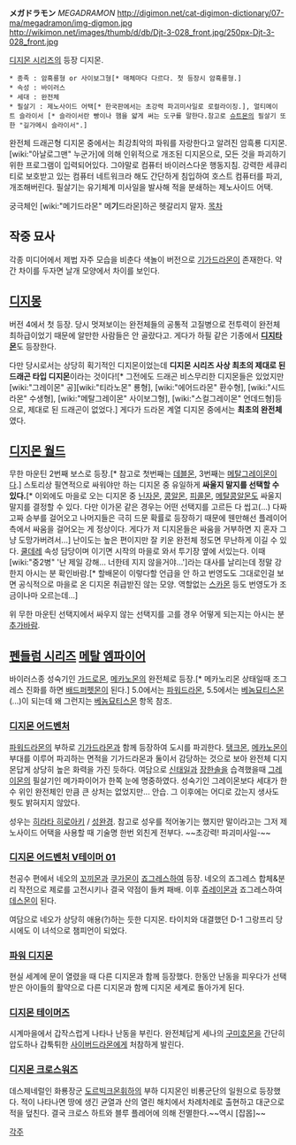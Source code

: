 '''メガドラモン''' ''MEGADRAMON''
http://digimon.net/cat-digimon-dictionary/07-ma/megadramon/img-digmon.jpg http://wikimon.net/images/thumb/d/db/Djt-3-028_front.jpg/250px-Djt-3-028_front.jpg


[[디지몬 시리즈]]의 등장 디지몬.

 * 종족 : 암흑룡형 or 사이보그형[* 매체마다 다르다. 첫 등장시 암흑룡형.]
 * 속성 : 바이러스
 * 세대 : 완전체
 * 필살기 : 제노사이드 어택[* 한국판에서는 초강력 파괴미사일로 로컬라이징.], 얼티메이트 슬라이서 [* 슬라이서란 빵이나 햄을 얇게 써는 도구를 말한다.참고로 [[슈트몬]]의 필살기 또한 "길가메시 슬라이서".]


완전체 드래곤형 디지몬 중에서는 최강최악의 파워를 자랑한다고 알려진 암흑룡 디지몬. [wiki:"아날로그맨" 누군가]에 의해 인위적으로 개조된 디지몬으로, 모든 것을 파괴하기 위한 프로그램이 입력되어있다. 그야말로 컴퓨터 바이러스다운 행동지침.
강력한 세큐리티로 보호받고 있는 컴퓨터 네트워크라 해도 간단하게 침입하여 호스트 컴퓨터를 파괴, 개조해버린다. 필살기는 유기체계 미사일을 발사해 적을 분쇄하는 제노사이드 어택.

궁극체인 [wiki:"메기드라몬" 메'''기'''드라몬]하곤 헷갈리지 말자.
[[목차]]

== 작중 묘사 ==

각종 미디어에서 제법 자주 모습을 비춘다 색놀이 버전으로 [[기가드라몬]]이 존재한다. 약간 차이를 두자면 날개 모양에서 차이를 보인다.

== [[디지몽]] ==
버전 4에서 첫 등장. 당시 멋져보이는 완전체들의 공통적 고질병으로 전투력이 완전체 최하급이었기 때문에 알만한 사람들은 안 골랐다고. 게다가 하필 같은 기종에서 '''[[디지타몬]]'''도 등장한다.

다만 당시로서는 상당히 획기적인 디지몬이었는데 '''디지몬 시리즈 사상 최초의 제대로 된 드래곤 타입 디지몬'''이라는 것이다![* 그전에도 드래곤 비스무리한 디지몬들은 있었지만 [wiki:"그레이몬" 공][wiki:"티라노몬" 룡형], [wiki:"에어드라몬" 환수형], [wiki:"시드라몬" 수생형], [wiki:"메탈그레이몬" 사이보그형], [wiki:"스컬그레이몬" 언데드형]등으로, 제대로 된 드래곤이 없었다.] 게다가 드라몬 계열 디지몬 중에서는 '''최초의 완전체'''였다.


== [[디지몬 월드]] ==
무한 마운틴 2번째 보스로 등장.[* 참고로 첫번째는 [[데블몬]], 3번째는 [[메탈그레이몬]]이다.] 스토리상 필연적으로 싸워야만 하는 디지몬 중 유일하게 '''싸울지 말지를 선택할 수 있다.'''[* 이외에도 마을로 오는 디지몬 중 [[닌자몬]], [[콩알몬]], [[피콜몬]], [[메탈콩알몬]]도 싸울지 말지를 결정할 수 있다. 다만 이가몬 같은 경우는 어떤 선택지를 고르든 다 씹고(...) 다짜고짜 승부를 걸어오고 나머지들은 극히 드문 확률로 등장하기 때문에 웬만해선 플레이어측에서 싸움을 걸어오는 게 정상이다. 게다가 저 디지몬들은 싸움을 거부하면 지 혼자 그냥 도망가버려서...] 난이도는 높은 편이지만 잘 키운 완전체 정도면 무난하게 이길 수 있다. [[쿨데레]] 속성 담당이며 이기면 시작의 마을로 와서 투기장 옆에 서있는다. 이때 [wiki:"중2병" '난 제일 강해... 너한테 지지 않을거야...']라는 대사를 날리는데 정말 강한지 아시는 분 확인바람.[* 할배몬이 이렇다할 언급을 안 하고 번영도도 그대로인걸 보면 공식적으로 마을로 온 디지몬 취급받진 않는 모양. 역할없는 [[스카몬]] 등도 번영도가 조금이나마 오르는데...]

위 무한 마운틴 선택지에서 싸우지 않는 선택지를 고를 경우 어떻게 되는지는 아시는 분 [[추가바람]].

== [[펜들럼 시리즈]] [[메탈 엠파이어]] ==
바이러스종 성숙기인 [[가드로몬]], [[메카노몬]]의 완전체로 등장.[* 메카노리몬 상태일때 조그레스 진화를 하면 [[배드퍼펫몬]]이 된다.] 5.0에서는 [[파워드라몬]], 5.5에서는 [[베놈묘티스몬]](...)이 되는데 왜 그런지는 [[베놈묘티스몬]] 항목 참조.

=== [[디지몬 어드벤처]] ===
[[파워드라몬]]의 부하로 [[기가드라몬]]과 함께 등장하여 도시를 파괴한다. [[탱크몬]], [[메카노몬]]이 부대를 이루어 파괴하는 면적을 기가드라몬과 둘이서 감당하는 것으로 보아 완전체 디지몬답게 상당히 높은 화력을 가진 듯하다. 여담으로 [[신태일]]과 [[장한솔]]을 습격했을때 [[그레이몬]]의 필살기인 메가파이어가 한쪽 눈에 명중하였다. 성숙기인 그레이몬보다 세대가 한수 위인 완전체인 만큼 큰 상처는 없었지만... 안습. 그 이후에는 어디로 갔는지 생사도 뭣도 밝혀지지 않았다.

성우는 [[히라타 히로아키]] / [[성완경]]. 참고로 성우를 적어놓기는 했지만 말이라고는 그저 제노사이드 어택을 사용할 때 기술명 한번 외친게 전부다. ~~초강력! 파괴미사일-~~

=== [[디지몬 어드벤처 V테이머 01]] ===
천공수 편에서 네오의 [[꼬끼몬]]과 [[쿠가몬]]이 [[죠그레스]]하여 등장. 네오의 죠그레스 합체&분리 작전으로 제로를 고전시키나 결국 약점이 들켜 패배. 이후 [[쥬레이몬]]과 죠그레스하여 [[데스몬]]이 된다.

여담으로 네오가 상당히 애용(?)하는 듯한 디지몬.
타이치와 대결했던 D-1 그랑프리 당시에도 이 녀석으로 챔피언이 되었다.

=== [[파워 디지몬]] ===
현실 세계에 문이 열렸을 때 다른 디지몬과 함께 등장했다. 한동안 난동을 피우다가 선택받은 아이들의 활약으로 다른 디지몬과 함께 디지몬 세계로 돌아가게 된다.

=== [[디지몬 테이머즈]] ===
시계마을에서 갑작스럽게 나타나 난동을 부린다. 완전체답게 세나의 [[구미호몬]]을 간단히 압도하나 갑툭튀한 [[사이버드라몬]]에게 처참하게 발린다.

=== [[디지몬 크로스워즈]] ===
데스제네럴인 화룡장군 [[도르빅크몬]]휘하의 부하 디지몬인 비룡군단의 일원으로 등장했다. 적이 나타나면 땅에 생긴 균열과 산의 열린 해치에서 차례차례로 출현하고 대군으로 적을 덮친다. 결국 크로스 하트와 블루 플레어에 의해 전멸한다.~~역시 [잡몹]~~

[[각주]]
